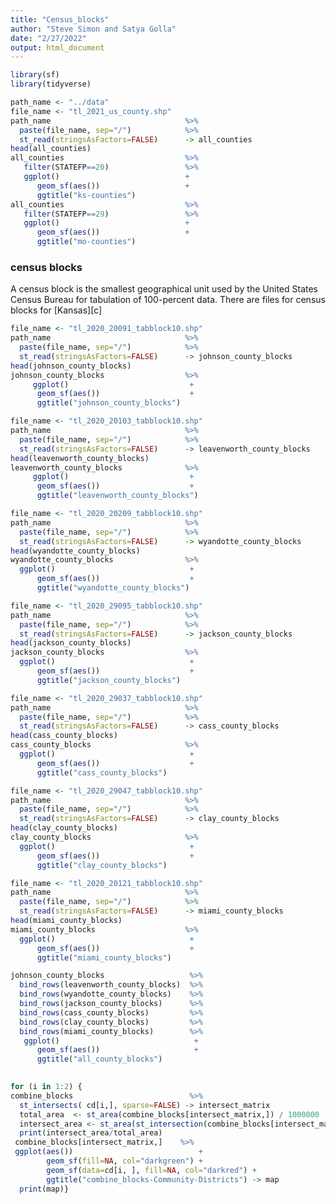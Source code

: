```yaml
---
title: "Census_blocks"
author: "Steve Simon and Satya Golla"
date: "2/27/2022"
output: html_document
---
```



```r
library(sf)
library(tidyverse)
```



```r
path_name <- "../data"
file_name <- "tl_2021_us_county.shp"
path_name                              %>%
  paste(file_name, sep="/")            %>%
  st_read(stringsAsFactors=FALSE)      -> all_counties
head(all_counties)
all_counties                           %>%
   filter(STATEFP==20)                 %>% 
   ggplot()                            +
      geom_sf(aes())                   +
      ggtitle("ks-counties")
all_counties                           %>%
   filter(STATEFP==29)                 %>% 
   ggplot()                            +
      geom_sf(aes())                   +
      ggtitle("mo-counties")
```

### census blocks

A census block is the smallest geographical unit used by the United States Census Bureau for tabulation of 100-percent data. There are files for census blocks for [Kansas][c]

```r
file_name <- "tl_2020_20091_tabblock10.shp"
path_name                              %>%
  paste(file_name, sep="/")            %>%
  st_read(stringsAsFactors=FALSE)      -> johnson_county_blocks
head(johnson_county_blocks)
johnson_county_blocks                  %>%
     ggplot()                           +
      geom_sf(aes())                    +
      ggtitle("johnson_county_blocks")
```


```r
file_name <- "tl_2020_20103_tabblock10.shp"
path_name                              %>%
  paste(file_name, sep="/")            %>%
  st_read(stringsAsFactors=FALSE)      -> leavenworth_county_blocks
head(leavenworth_county_blocks)
leavenworth_county_blocks              %>%
     ggplot()                           +
      geom_sf(aes())                    +
      ggtitle("leavenworth_county_blocks")
```


```r
file_name <- "tl_2020_20209_tabblock10.shp"
path_name                              %>%
  paste(file_name, sep="/")            %>%
  st_read(stringsAsFactors=FALSE)      -> wyandotte_county_blocks
head(wyandotte_county_blocks)
wyandotte_county_blocks                %>%
  ggplot()                              +
      geom_sf(aes())                    +
      ggtitle("wyandotte_county_blocks")
```

```r
file_name <- "tl_2020_29095_tabblock10.shp"
path_name                              %>%
  paste(file_name, sep="/")            %>%
  st_read(stringsAsFactors=FALSE)      -> jackson_county_blocks
head(jackson_county_blocks)
jackson_county_blocks                  %>%
  ggplot()                              +
      geom_sf(aes())                    +
      ggtitle("jackson_county_blocks")
```


```r
file_name <- "tl_2020_29037_tabblock10.shp"
path_name                              %>%
  paste(file_name, sep="/")            %>%
  st_read(stringsAsFactors=FALSE)      -> cass_county_blocks
head(cass_county_blocks) 
cass_county_blocks                     %>%
  ggplot()                              +
      geom_sf(aes())                    +
      ggtitle("cass_county_blocks")
```


```r
file_name <- "tl_2020_29047_tabblock10.shp"
path_name                              %>%
  paste(file_name, sep="/")            %>%
  st_read(stringsAsFactors=FALSE)      -> clay_county_blocks
head(clay_county_blocks)
clay_county_blocks                     %>%
  ggplot()                              +
      geom_sf(aes())                    +
      ggtitle("clay_county_blocks")
```


```r
file_name <- "tl_2020_20121_tabblock10.shp"
path_name                              %>%
  paste(file_name, sep="/")            %>%
  st_read(stringsAsFactors=FALSE)      -> miami_county_blocks
head(miami_county_blocks)
miami_county_blocks                    %>%
  ggplot()                              +
      geom_sf(aes())                    +
      ggtitle("miami_county_blocks")
```



```r
johnson_county_blocks                   %>%
  bind_rows(leavenworth_county_blocks)  %>%
  bind_rows(wyandotte_county_blocks)    %>%
  bind_rows(jackson_county_blocks)      %>%
  bind_rows(cass_county_blocks)         %>%
  bind_rows(clay_county_blocks)         %>%
  bind_rows(miami_county_blocks)        %>%
   ggplot()                              +
      geom_sf(aes())                     +
      ggtitle("all_county_blocks")  
  
```

```r
for (i in 1:2) { 
combine_blocks                          %>%
  st_intersects( cd[i,], sparse=FALSE) -> intersect_matrix
  total_area  <- st_area(combine_blocks[intersect_matrix,]) / 1000000
  intersect_area <- st_area(st_intersection(combine_blocks[intersect_matrix,],cd[i,])) / 1000000 
  print(intersect_area/total_area)
 combine_blocks[intersect_matrix,]    %>%
 ggplot(aes())                            +
        geom_sf(fill=NA, col="darkgreen") +
        geom_sf(data=cd[i, ], fill=NA, col="darkred") +
        ggtitle("combine_blocks-Community-Districts") -> map
  print(map)}
```
